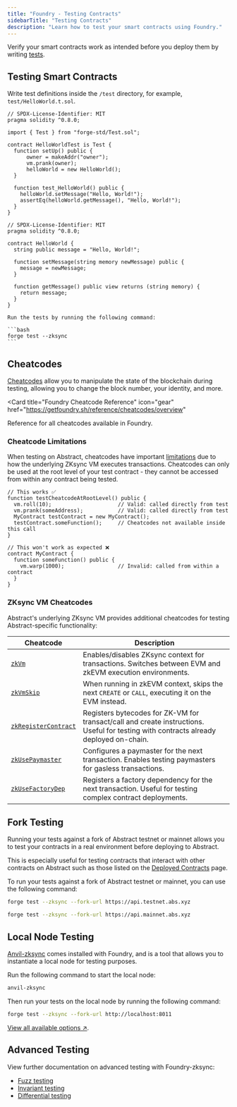 ```yaml
---
title: "Foundry - Testing Contracts"
sidebarTitle: "Testing Contracts"
description: "Learn how to test your smart contracts using Foundry."
---
```


Verify your smart contracts work as intended before you deploy them by writing [tests](https://foundry-book.zksync.io/forge/tests).

## Testing Smart Contracts

<Steps>

  <Step title="Write test definitions">

Write test definitions inside the `/test` directory, for example, `test/HelloWorld.t.sol`.

<CodeGroup>

```solidity test/HelloWorld.t.sol
// SPDX-License-Identifier: MIT
pragma solidity ^0.8.0;

import { Test } from "forge-std/Test.sol";

contract HelloWorldTest is Test {
  function setUp() public {
      owner = makeAddr("owner");
      vm.prank(owner);
      helloWorld = new HelloWorld();
  }

  function test_HelloWorld() public {
    helloWorld.setMessage("Hello, World!");
    assertEq(helloWorld.getMessage(), "Hello, World!");
  }
}
```

```solidity src/HelloWorld.sol
// SPDX-License-Identifier: MIT
pragma solidity ^0.8.0;

contract HelloWorld {
  string public message = "Hello, World!";

  function setMessage(string memory newMessage) public {
    message = newMessage;
  }

  function getMessage() public view returns (string memory) {
    return message;
  }
}
```

</CodeGroup>
</Step>

  <Step title="Run tests">

    Run the tests by running the following command:

    ```bash
    forge test --zksync
    ```

  </Step>

</Steps>

## Cheatcodes

[Cheatcodes](https://foundry-book.zksync.io/forge/cheatcodes) allow you to manipulate the state of the blockchain during testing, allowing you to change the block number, your identity, and more.

<Card 
    title="Foundry Cheatcode Reference"
    icon="gear"
    href="https://getfoundry.sh/reference/cheatcodes/overview"
>

Reference for all cheatcodes available in Foundry.

</Card>

### Cheatcode Limitations

When testing on Abstract, cheatcodes have important [limitations](https://foundry-book.zksync.io/zksync-specifics/limitations/cheatcodes) due to how the underlying ZKsync VM executes transactions. Cheatcodes can only be used at the root level of your test contract - they cannot be accessed from within any contract being tested.

```solidity
// This works ✅
function testCheatcodeAtRootLevel() public {
  vm.roll(10);                     // Valid: called directly from test
  vm.prank(someAddress);           // Valid: called directly from test
  MyContract testContract = new MyContract();
  testContract.someFunction();     // Cheatcodes not available inside this call
}

// This won't work as expected ❌
contract MyContract {
  function someFunction() public {
    vm.warp(1000);                 // Invalid: called from within a contract
  }
}
```

### ZKsync VM Cheatcodes

Abstract's underlying ZKsync VM provides additional cheatcodes for testing Abstract-specific functionality:

| Cheatcode                                                                                               | Description                                                                                                                           |
| ------------------------------------------------------------------------------------------------------- | ------------------------------------------------------------------------------------------------------------------------------------- |
| [`zkVm`](https://foundry-book.zksync.io/zksync-specifics/cheatcodes/zk-vm)                              | Enables/disables ZKsync context for transactions. Switches between EVM and zkEVM execution environments.                              |
| [`zkVmSkip`](https://foundry-book.zksync.io/zksync-specifics/cheatcodes/zk-vm-skip)                     | When running in zkEVM context, skips the next `CREATE` or `CALL`, executing it on the EVM instead.                                    |
| [`zkRegisterContract`](https://foundry-book.zksync.io/zksync-specifics/cheatcodes/zk-register-contract) | Registers bytecodes for ZK-VM for transact/call and create instructions. Useful for testing with contracts already deployed on-chain. |
| [`zkUsePaymaster`](https://foundry-book.zksync.io/zksync-specifics/cheatcodes/zk-use-paymaster)         | Configures a paymaster for the next transaction. Enables testing paymasters for gasless transactions.                                 |
| [`zkUseFactoryDep`](https://foundry-book.zksync.io/zksync-specifics/cheatcodes/zk-use-factory-dep)      | Registers a factory dependency for the next transaction. Useful for testing complex contract deployments.                             |

## Fork Testing

Running your tests against a fork of Abstract testnet or mainnet allows you to test your contracts in a real environment before deploying to Abstract.

This is especially useful for testing contracts that interact with other contracts on Abstract such as those listed on the [Deployed Contracts](https://docs.abstract.xyz/tooling/deployed-contracts) page.

To run your tests against a fork of Abstract testnet or mainnet, you can use the following command:

<CodeGroup>

```bash Testnet
forge test --zksync --fork-url https://api.testnet.abs.xyz
```

```bash Mainnet
forge test --zksync --fork-url https://api.mainnet.abs.xyz
```

</CodeGroup>

## Local Node Testing

[Anvil-zksync](https://foundry-book.zksync.io/anvil-zksync/) comes installed with Foundry, and is a tool that allows you
to instantiate a local node for testing purposes.

Run the following command to start the local node:

```bash
anvil-zksync
```

Then run your tests on the local node by running the following command:

```bash
forge test --zksync --fork-url http://localhost:8011
```

[View all available options ↗](https://docs.zksync.io/zksync-era/tooling/local-setup/anvil-zksync-node).

## Advanced Testing

View further documentation on advanced testing with Foundry-zksync:

- [Fuzz testing](https://foundry-book.zksync.io/forge/fuzz-testing)
- [Invariant testing](https://foundry-book.zksync.io/forge/invariant-testing)
- [Differential testing](https://foundry-book.zksync.io/forge/differential-ffi-testing)
